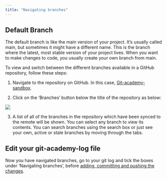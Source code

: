 ```yaml
---
title: "Navigating branches"
---
```


::: {.callout-note}
## Default Branch
The default branch is like the main version of your project. It's usually called main, but sometimes it might have a different name. This is the branch where the latest, most stable version of your project lives. When you want to make changes to code, you usually create your own branch from main. 
:::

To view and switch between the different branches available in a GitHub repository, follow these steps:

1.  Navigate to the repository on GitHub. In this case, [Git-academy-sandbox](https://github.com/dfe-analytical-services/git-academy-sandbox){target="_blank"}.

2.  Click on the 'Branches' button below the title of the repository as below:

![](images/view_branches_in_GitHub.png){fig-alt="Screenshot of the git-academy-sandbox repository main page, highlighting the 'Branches' button."}

3. A list of all of the branches in the repository which have been synced to the remote will be shown. You can select any branch to view its contents. You can search branches using the search box or just see your own, active or stale branches by moving through the tabs. 

::: callout-note
## Edit your git-academy-log file
Now you have navigated branches, go to your git log and tick the boxes under 'Navigating branches', before [adding, committing and pushing the changes](recording-changes.html).
:::
